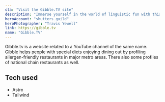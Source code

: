 ```yaml
---
cta: "Visit the Gibble.TV site"
description: "Immerse yourself in the world of linguistic fun with this captivating game! Challenge your word-savvy skills by guessing five-letter words solely based on their phonetic spellings, providing an entertaining and educational experience for word enthusiasts of all ages!"
heroAccount: "shutters_guild"
heroPhotographer: "Travis Yewell"
link: https://gibble.tv
name: "Gibble.TV"
---
```


Gibble.tv is a website related to a YouTube channel of the same name. Gibble helps people with special diets enjoying dining out by profiling allergen-friendly restaurants in major metro areas. There also some profiles of national chain restaurants as well.

## Tech used
* Astro
* Tailwind

